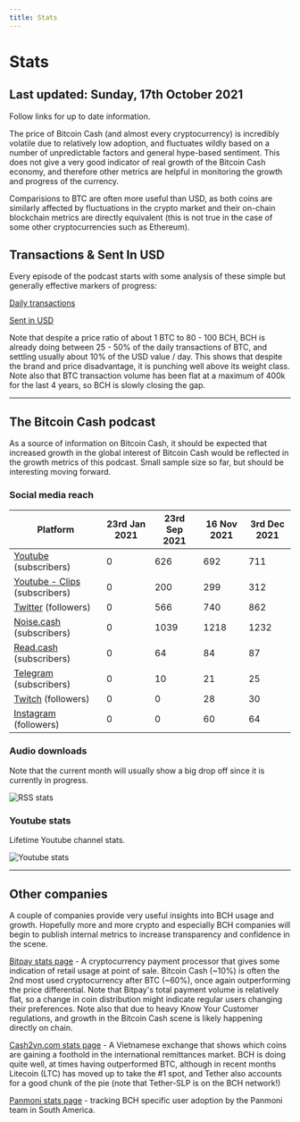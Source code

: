 ```yaml
---
title: Stats
---
```



# Stats

## Last updated: Sunday, 17th October 2021

Follow links for up to date information.

The price of Bitcoin Cash (and almost every cryptocurrency) is incredibly volatile due to relatively low adoption, and fluctuates wildly based on a number of unpredictable factors and general hype-based sentiment. This does not give a very good indicator of real growth of the Bitcoin Cash economy, and therefore other metrics are helpful in monitoring the growth and progress of the currency.

Comparisions to BTC are often more useful than USD, as both coins are similarly affected by fluctuations in the crypto market and their on-chain blockchain metrics are directly equivalent (this is not true in the case of some other cryptocurrencies such as Ethereum).

## Transactions & Sent In USD

Every episode of the podcast starts with some analysis of these simple but generally effective markers of progress:

[Daily transactions](https://cash.coin.dance/blocks/transactions)

[Sent in USD](https://bitinfocharts.com/comparison/sentinusd-btc-bch.html#3y)

Note that despite a price ratio of about 1 BTC to 80 - 100 BCH, BCH is already doing between 25 - 50% of the daily transactions of BTC, and settling usually about 10% of the USD value / day. This shows that despite the brand and price disadvantage, it is punching well above its weight class. Note also that BTC transaction volume has been flat at a maximum of 400k for the last 4 years, so BCH is slowly closing the gap.

<hr />

## The Bitcoin Cash podcast

As a source of information on Bitcoin Cash, it should be expected that increased growth in the global interest of Bitcoin Cash would be reflected in the growth metrics of this podcast. Small sample size so far, but should be interesting moving forward.

### Social media reach

| Platform                                                                                  | 23rd Jan 2021 | 23rd Sep 2021 | 16 Nov 2021 | 3rd Dec 2021 |
| ----------------------------------------------------------------------------------------- | ------------- | ------------- | ----------- | ------------ |
| [Youtube](https://www.youtube.com/channel/UCsrDsJnHFnkMnJhEslofyPQ) (subscribers)         | 0             | 626           | 692         | 711          |
| [Youtube - Clips](https://www.youtube.com/channel/UC22kOwMuIzJCOtAPjoIjkFA) (subscribers) | 0             | 200           | 299         | 312          |
| [Twitter](https://twitter.com/TheBCHPodcast) (followers)                                  | 0             | 566           | 740         | 862          |
| [Noise.cash](https://noise.cash/u/TheBitcoinCashPodcast) (subscribers)                    | 0             | 1039          | 1218        | 1232         |
| [Read.cash](https://read.cash/@BitcoinCashPodcast) (subscribers)                          | 0             | 64            | 84          | 87           |
| [Telegram](https://t.me/thebitcoincashpodcast) (subscribers)                              | 0             | 10            | 21          | 25           |
| [Twitch](https://www.twitch.tv/thebitcoincashpodcast) (followers)                         | 0             | 0             | 28          | 30           |
| [Instagram](https://www.instagram.com/thebitcoincashpodcast/) (followers)                 | 0             | 0             | 60          | 64           |

### Audio downloads

Note that the current month will usually show a big drop off since it is currently in progress.

<img src={rssUrl} alt="RSS stats" />

### Youtube stats

Lifetime Youtube channel stats.

<img src={youtubeUrl} alt="Youtube stats" />

<hr />

## Other companies

A couple of companies provide very useful insights into BCH usage and growth. Hopefully more and more crypto and especially BCH companies will begin to publish internal metrics to increase transparency and confidence in the scene.

[Bitpay stats page](https://bitpay.com/stats/) - A cryptocurrency payment processor that gives some indication of retail usage at point of sale. Bitcoin Cash (~10%) is often the 2nd most used cryptocurrency after BTC (~60%), once again outperforming the price differential. Note that Bitpay's total payment volume is relatively flat, so a change in coin distribution might indicate regular users changing their preferences. Note also that due to heavy Know Your Customer regulations, and growth in the Bitcoin Cash scene is likely happening directly on chain.

[Cash2vn.com stats page](https://www.cash2vn.com/stats) - A Vietnamese exchange that shows which coins are gaining a foothold in the international remittances market. BCH is doing quite well, at times having outperformed BTC, although in recent months Litecoin (LTC) has moved up to take the #1 spot, and Tether also accounts for a good chunk of the pie (note that Tether-SLP is on the BCH network!)

[Panmoni stats page](https://stats.panmoni.com/) - tracking BCH specific user adoption by the Panmoni team in South America.
